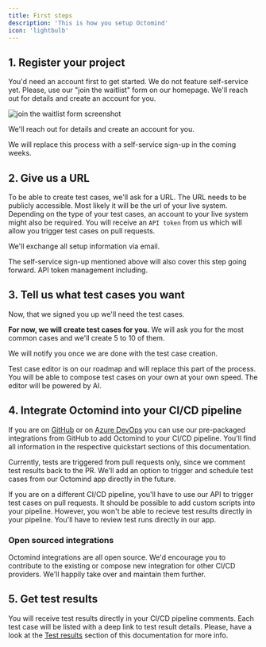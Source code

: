 ```yaml
---
title: First steps
description: 'This is how you setup Octomind'
icon: 'lightbulb'
---
```


## 1. Register your project

You'd need an account first to get started. We do not feature self-service yet. Please, use our "join the waitlist" form on our homepage. We'll reach out for details and create an account for you.
<Frame caption="Join the waitlist">
 <img src="/images/join-the-waitlist.png" alt="join the waitlist form screenshot" />
</Frame>

We'll reach out for details and create an account for you.

<Info>We will replace this process with a self-service sign-up in the coming weeks.</Info>

## 2. Give us a URL

To be able to create test cases, we'll ask for a URL. The URL needs to be publicly accessible. Most likely it will be the url of your live system.
Depending on the type of your test cases, an account to your live system might also be required.
You will receive an `API token` from us which will allow you trigger test cases on pull requests.

We'll exchange all setup information via email.

<Info> The self-service sign-up mentioned above will also cover this step going forward. API token management including.</Info>

## 3. Tell us what test cases you want

Now, that we signed you up we'll need the test cases.

**For now, we will create test cases for you.** We will ask you for the most common cases and we'll create 5 to 10 of them.

<Warning>We will notify you once we are done with the test case creation.</Warning>

<Info>Test case editor is on our roadmap and will replace this part of the process. You will be able to compose test cases on your own at your own speed. The editor will be powered by AI.</Info>

## 4. Integrate Octomind into your CI/CD pipeline

If you are on [GitHub](/quickstart-GitHub) or on [Azure DevOps](/quickstart-Azure) you can use our pre-packaged integrations from GitHub to add Octomind to your CI/CD pipeline. You'll find all information in the respective quickstart sections of this documentation.

<Info>Currently, tests are triggered from pull requests only, since we comment test results back to the PR. We'll add an option to trigger and schedule test cases from our Octomind app directly in the future.</Info>

If you are on a different CI/CD pipeline, you'll have to use our API to trigger test cases on pull requests. It should be possible to add custom scripts into your pipeline. However, you won't be able to recieve test results directly in your pipeline. You'll have to review test runs directly in our app.

### Open sourced integrations
Octomind integrations are all open source. We'd encourage you to contribute to the existing or compose new integration for other CI/CD providers. We'll happily take over and maintain them further.


## 5. Get test results

You will receive test results directly in your CI/CD pipeline comments. Each test case will be listed with a deep link to test result details. Please, have a look at the [Test results](/test-results) section of this documentation for more info.
